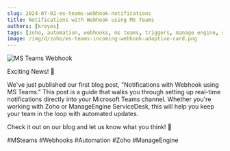 ```yaml
---
slug: 2024-07-02-ms-teams-webhook-notifications
title: Notifications with Webhook using MS Teams
authors: [kreyes]
tags: [zoho, automation, webhooks, ms teams, triggers, manage engine, servicedesk]
image: /img/d/zoho/ms-teams-incoming-webhook-adaptive-card.png
---
```


![MS Teams Webhook](/img/d/zoho/ms-teams-incoming-webhook-adaptive-card.png)

Exciting News! 🎉

We've just published our first blog post, "Notifications with Webhook using MS Teams." This post is a guide that walks you through setting up real-time notifications directly into your Microsoft Teams channel. Whether you're working with Zoho or ManageEngine ServiceDesk, this will help you keep your team in the loop with automated updates.

<!--truncate-->

Check it out on our blog and let us know what you think! 🚀

#MSteams #Webhooks #Automation #Zoho #ManageEngine
